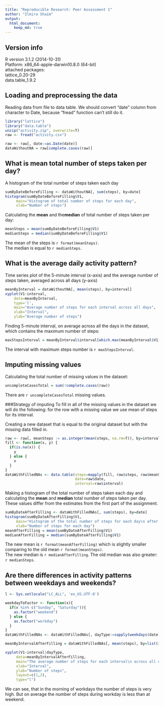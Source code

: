 ```yaml
---
title: "Reproducible Research: Peer Assessment 1"
author: "Ilmira Shaim"
output: 
  html_document:
    keep_md: true
---
```


## Version info
R version 3.1.2 (2014-10-31)  
Platform: x86_64-apple-darwin10.8.0 (64-bit)  
attached packages:   
  lattice_0.20-29  
  data.table_1.9.2  

## Loading and preprocessing the data
Reading data from file to data table. We should convert "date" column from character to Date, because "fread" function can't still do it.
```r
library("lattice")
library("data.table")
unzip("activity.zip", overwrite=T)
raw <- fread("activity.csv")

raw <- raw[, date:=as.Date(date)]
dataWithoutNA = raw[complete.cases(raw)]
```

## What is mean total number of steps taken per day?
A histogram of the total number of steps taken each day
```r
sumByDateBeforeFilling <- dataWithoutNA[, sum(steps), by=date]
histogram(sumByDateBeforeFilling$V1,
     main="Histogram of total number of steps for each day",
     xlab="Number of steps")
```
  
Calculating the **mean** and the**median** of total number of steps taken per day:
```r
meanSteps = mean(sumByDateBeforeFilling$V1)
medianSteps = median(sumByDateBeforeFilling$V1)
```
  
The mean of the steps is `r format(meanSteps)`.  
The median is equal to `r medianSteps`.  
  
## What is the average daily activity pattern?
Time series plot  of the 5-minute interval (x-axis) and the average number of steps taken, averaged across all days (y-axis)
```r
meanByInterval = dataWithoutNA[, mean(steps), by=interval]
xyplot(V1~interval,
    data=meanByInterval,
    type='l',
    main="Average number of steps for each interval across all days",
    xlab="Interval",
    ylab="Average number of steps")
```
  
Finding 5-minute interval, on average across all the days in the dataset, which contains the maximum number of steps:
```r
maxStepsInterval = meanByInterval$interval[which.max(meanByInterval$V1)]
```
The interval with maximum steps number is `r maxStepsInterval`.  
  
## Imputing missing values
Calculating the total number of missing values in the dataset:
```r
uncompleteCasesTotal = sum(!complete.cases(raw))
```
There are `r uncompleteCasesTotal` missing values.  
   
###Strategy of imputing
To fill in all of the missing values in the dataset we will do the following: 
 for the row with a missing value we use mean of steps for its interval.
   
Creating a new dataset that is equal to the original dataset but with the missing data filled in.
```r
raw <- raw[, meanSteps := as.integer(mean(steps, na.rm=T)), by=interval]
fill <- function(x, y) {
  if(is.na(x)) {
    y
  } else {
    x
  }
}
dataWithFilledNAs <- data.table(steps=mapply(fill, raw$steps, raw$meanSteps),
                                date=raw$date,
                                interval=raw$interval)
```
  
Making a histogram of the total number of steps taken each day and calculating the **mean** and **median** total number of steps taken per day. These values differ from the estimates from the first part of the assignment. 

```r
sumByDateAfterFilling <- dataWithFilledNAs[, sum(steps), by=date]
histogram(sumByDateAfterFilling$V1,
     main="Histogram of the total number of steps for each day\n after filling in NA values",
     xlab="Number of steps for each day")
meanAfterFilling = mean(sumByDateAfterFilling$V1)
medianAfterFilling = median(sumByDateAfterFilling$V1)
```
  
The new mean is `r format(meanAfterFilling)` which is slightly smaller comparing to the old mean `r format(meanSteps)`.  
The new median is `r medianAfterFilling`. The old median was also greater: `r medianSteps`.
  
## Are there differences in activity patterns between weekdays and weekends?
```r
l <- Sys.setlocale("LC_ALL", 'en_US.UTF-8')

weekdayToFactor <- function(x){
  if(x %in% c("Sunday", "Saturday")){
    as.factor("weekend")
  } else {
    as.factor("workday")
  }
}
dataWithFilledNAs <- dataWithFilledNAs[, dayType:=sapply(weekdays(date), weekdayToFactor)]

meanByIntervalAfterFilling = dataWithFilledNAs[, mean(steps), by=list(interval,dayType)]

xyplot(V1~interval|dayType,
     data=meanByIntervalAfterFilling,
     main="The average number of steps for each interval\n across all days after filling in NA values",
     xlab="Interval",
     ylab="Number of steps",
     layout=c(1,2),
     type="l")
```

We can see, that in the morning of workdays the number of steps is very high. But on average the number of steps during workday is less than at weekend.